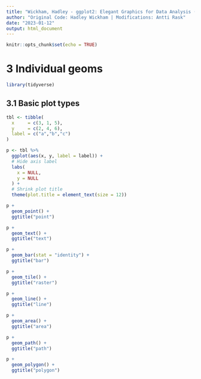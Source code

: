```yaml
---
title: "Wickham, Hadley - ggplot2: Elegant Graphics for Data Analysis (3rd ed.), Chapter 3 - Individual geoms"
author: "Original Code: Hadley Wickham | Modifications: Antti Rask"
date: "2023-01-12"
output: html_document
---
```


```r
knitr::opts_chunk$set(echo = TRUE)
```

# 3 Individual geoms

```r
library(tidyverse)
```

## 3.1 Basic plot types

```r
tbl <- tibble(
  x     = c(3, 1, 5), 
  y     = c(2, 4, 6), 
  label = c("a","b","c")
)

p <- tbl %>% 
  ggplot(aes(x, y, label = label)) + 
  # Hide axis label
  labs(
    x = NULL,
    y = NULL
  ) +
  # Shrink plot title
  theme(plot.title = element_text(size = 12))

p +
  geom_point() +
  ggtitle("point")

p +
  geom_text() +
  ggtitle("text")

p +
  geom_bar(stat = "identity") +
  ggtitle("bar")

p +
  geom_tile() +
  ggtitle("raster")
```

```r
p +
  geom_line() +
  ggtitle("line")

p +
  geom_area() +
  ggtitle("area")

p +
  geom_path() +
  ggtitle("path")

p +
  geom_polygon() +
  ggtitle("polygon")
```
